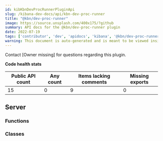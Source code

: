 ```yaml
---
id: kibKbnDevProcRunnerPluginApi
slug: /kibana-dev-docs/api/kbn-dev-proc-runner
title: "@kbn/dev-proc-runner"
image: https://source.unsplash.com/400x175/?github
summary: API docs for the @kbn/dev-proc-runner plugin
date: 2022-07-19
tags: ['contributor', 'dev', 'apidocs', 'kibana', '@kbn/dev-proc-runner']
warning: This document is auto-generated and is meant to be viewed inside our experimental, new docs system. Reach out in #docs-engineering for more info.
---
```




Contact [Owner missing] for questions regarding this plugin.

**Code health stats**

| Public API count  | Any count | Items lacking comments | Missing exports |
|-------------------|-----------|------------------------|-----------------|
| 15 | 0 | 9 | 0 |

## Server

### Functions
<DocDefinitionList data={kbnDevProcRunnerObj.server.functions}/>

### Classes
<DocDefinitionList data={kbnDevProcRunnerObj.server.classes}/>

